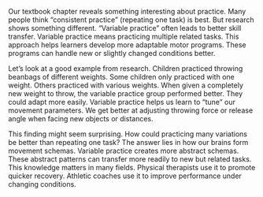 Our textbook chapter reveals something interesting about practice. Many people think "consistent practice" (repeating one task) is best. But research shows something different. "Variable practice" often leads to better skill transfer. Variable practice means practicing multiple related tasks. This approach helps learners develop more adaptable motor programs. These programs can handle new or slightly changed conditions better.

Let's look at a good example from research. Children practiced throwing beanbags of different weights. Some children only practiced with one weight. Others practiced with various weights. When given a completely new weight to throw, the variable practice group performed better. They could adapt more easily. Variable practice helps us learn to "tune" our movement parameters. We get better at adjusting throwing force or release angle when facing new objects or distances.

This finding might seem surprising. How could practicing many variations be better than repeating one task? The answer lies in how our brains form movement schemas. Variable practice creates more abstract schemas. These abstract patterns can transfer more readily to new but related tasks. This knowledge matters in many fields. Physical therapists use it to promote quicker recovery. Athletic coaches use it to improve performance under changing conditions.